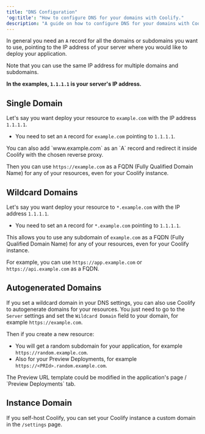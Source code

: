 ```yaml
---
title: "DNS Configuration"
'og:title': "How to configure DNS for your domains with Coolify."
description: "A guide on how to configure DNS for your domains with Coolify."
---
```



In general you need an `A` record for all the domains or subdomains you want to use, pointing to the IP address of your server where you would like to deploy your application.

Note that you can use the same IP address for multiple domains and subdomains.


**In the examples, `1.1.1.1` is your server's IP address.**

## Single Domain
Let's say you want deploy your resource to `example.com` with the IP address `1.1.1.1`.

- You need to set an `A` record for `example.com` pointing to `1.1.1.1`.

<Tip>
You can also add `www.example.com` as an `A` record and redirect it inside Coolify with the chosen reverse proxy.
</Tip>

Then you can use `https://example.com` as a FQDN (Fully Qualified Domain Name) for any of your resources, even for your Coolify instance.

## Wildcard Domains
Let's say you want deploy your resource to `*.example.com` with the IP address `1.1.1.1`.

- You need to set an `A` record for `*.example.com` pointing to `1.1.1.1`.

This allows you to use any subdomain of `example.com` as a FQDN (Fully Qualified Domain Name) for any of your resources, even for your Coolify instance.

For example, you can use `https://app.example.com` or `https://api.example.com` as a FQDN.

## Autogenerated Domains
If you set a wildcard domain in your DNS settings, you can also use Coolify to autogenerate domains for your resources.
You just need to go to the `Server` settings and set the `Wildcard Domain` field to your domain, for example `https://example.com`.

Then if you create a new resource:
- You will get a random subdomain for your application, for example `https://random.example.com`.
- Also for your Preview Deployments, for example `https://<PRId>.random.example.com`.

<Tip>
The Preview URL template could be modified in the application's page / `Preview Deployments` tab.
</Tip>

## Instance Domain

If you self-host Coolify, you can set your Coolify instance a custom domain in the `/settings` page.